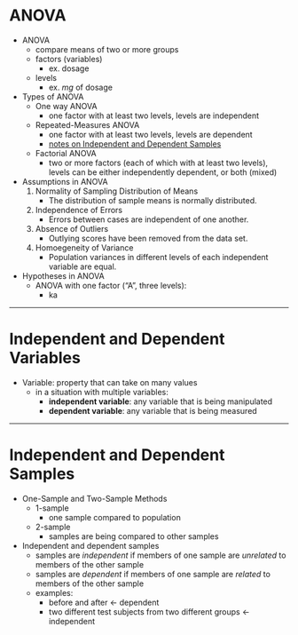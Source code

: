 # ANOVA

- ANOVA
  - compare means of two or more groups
  - factors (variables)
    - ex. dosage
  - levels
    - ex. *mg* of dosage
- Types of ANOVA
  - One way ANOVA
    - one factor with at least two levels, levels are independent
  - Repeated-Measures ANOVA
    - one factor with at least two levels, levels are dependent
    - [notes on Independent and Dependent Samples](#independent-and-dependent-samples)
  - Factorial ANOVA
    - two or more factors (each of which with at least two levels), levels can be either independently dependent, or both (mixed)
- Assumptions in ANOVA
  1. Normality of Sampling Distribution of Means
     - The distribution of sample means is normally distributed.
  2. Independence of Errors
     - Errors between cases are independent of one another.
  3. Absence of Outliers
     - Outlying scores have been removed from the data set.
  4. Homoegeneity of Variance
     - Population variances in different levels of each independent variable are equal.
- Hypotheses in ANOVA
  - ANOVA with one factor ("A", three levels):
    - ka


---

# Independent and Dependent Variables

- Variable: property that can take on many values
  - in a situation with multiple variables:
    - **independent variable**: any variable that is being manipulated
    - **dependent variable**: any variable that is being measured

---

# Independent and Dependent Samples

- One-Sample and Two-Sample Methods
  - 1-sample
    - one sample compared to population
  - 2-sample
    - samples are being compared to other samples
- Independent and dependent samples
  - samples are *independent* if members of one sample are *unrelated* to members of the other sample
  - samples are *dependent* if members of one sample are *related* to members of the other sample
  - examples:
    - before and after <- dependent
    - two different test subjects from two different groups <- independent
